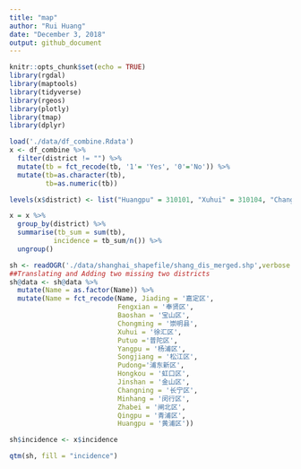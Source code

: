 ```yaml
---
title: "map"
author: "Rui Huang"
date: "December 3, 2018"
output: github_document
---
```


```r
knitr::opts_chunk$set(echo = TRUE)
library(rgdal)
library(maptools)
library(tidyverse)
library(rgeos)
library(plotly)
library(tmap)
library(dplyr)
```


```r
load('./data/df_combine.Rdata')
x <- df_combine %>% 
  filter(district != "") %>% 
  mutate(tb = fct_recode(tb, '1'= 'Yes', '0'='No')) %>% 
  mutate(tb=as.character(tb),
         tb=as.numeric(tb)) 

levels(x$district) <- list("Huangpu" = 310101, "Xuhui" = 310104, "Changning" = c(310105, 310106), "Putuo" = 310107, "Zhabei" = 310108, "Hongkou" = 310109, "Yangpu" = 310110, "Minhang" = 310112, "Baoshan" = 310113,  "Pudong" = c(310115, 310119), "Jiading" = 310114, "Jinshan" = 310116, "Songjiang" = 310117, "Qingpu" = 310118, "Fengxian" = 310120, "Chongming" = 310230)
```

```r
x = x %>% 
  group_by(district) %>% 
  summarise(tb_sum = sum(tb),
           incidence = tb_sum/n()) %>% 
  ungroup()
```

```r
sh <- readOGR('./data/shanghai_shapefile/shang_dis_merged.shp',verbose = F)
##Translating and Adding two missing two districts
sh@data <- sh@data %>% 
  mutate(Name = as.factor(Name)) %>%
  mutate(Name = fct_recode(Name, Jiading = '嘉定区',
                           Fengxian = '奉贤区',
                           Baoshan = '宝山区',
                           Chongming = '崇明县',
                           Xuhui = '徐汇区',
                           Putuo ='普陀区',
                           Yangpu = '杨浦区',
                           Songjiang = '松江区',
                           Pudong='浦东新区',
                           Hongkou = '虹口区',
                           Jinshan = '金山区',
                           Changning = '长宁区',
                           Minhang = '闵行区',
                           Zhabei = '闸北区',
                           Qingpu = '青浦区', 
                           Huangpu = '黄浦区'))


```

```r
sh$incidence <- x$incidence

qtm(sh, fill = "incidence")
```



